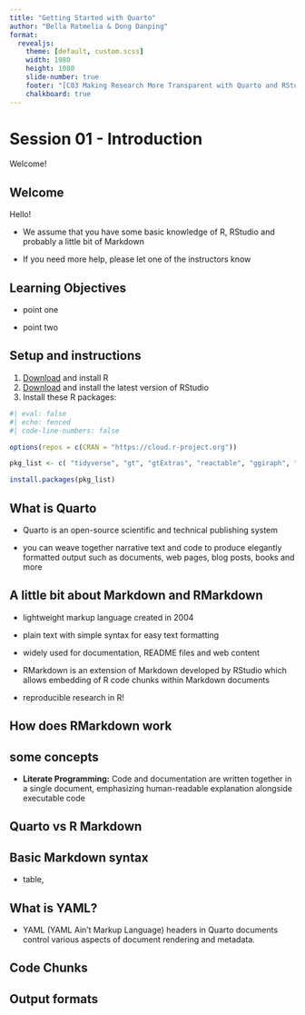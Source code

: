 ```yaml
---
title: "Getting Started with Quarto"
author: "Bella Ratmelia & Dong Danping"
format:
  revealjs: 
    theme: [default, custom.scss]
    width: 1980
    height: 1080
    slide-number: true
    footer: "[C03 Making Research More Transparent with Quarto and RStudio](https://bellaratmelia.github.io/2024-fsci-quarto/)"
    chalkboard: true
---
```


# Session 01 - Introduction

Welcome!

## Welcome

Hello!

-   We assume that you have some basic knowledge of R, RStudio and probably a little bit of Markdown

<!-- -->

-   If you need more help, please let one of the instructors know

## Learning Objectives

-   point one

-   point two

## Setup and instructions

1.  [Download](https://posit.co/download/rstudio-desktop/) and install R
2.  [Download](https://posit.co/download/rstudio-desktop/) and install the latest version of RStudio
3.  Install these R packages:

```r
#| eval: false
#| echo: fenced
#| code-line-numbers: false

options(repos = c(CRAN = "https://cloud.r-project.org"))

pkg_list <- c( "tidyverse", "gt", "gtExtras", "reactable", "ggiraph", "here", "quarto", "rmarkdown", "gtsummary", "palmerpenguins", "fs", "skimr" )

install.packages(pkg_list)
```

## What is Quarto

-   Quarto is an open-source scientific and technical publishing system

-   you can weave together narrative text and code to produce elegantly formatted output such as documents, web pages, blog posts, books and more

## A little bit about Markdown and RMarkdown

-   lightweight markup language created in 2004

-   plain text with simple syntax for easy text formatting

-   widely used for documentation, README files and web content

-   RMarkdown is an extension of Markdown developed by RStudio which allows embedding of R code chunks within Markdown documents

-   reproducible research in R!

## How does RMarkdown work

## some concepts

-   **Literate Programming:** Code and documentation are written together in a single document, emphasizing human-readable explanation alongside executable code

## Quarto vs R Markdown

## Basic Markdown syntax

-   table,

## What is YAML?

-   YAML (YAML Ain't Markup Language) headers in Quarto documents control various aspects of document rendering and metadata.

## Code Chunks

## Output formats
